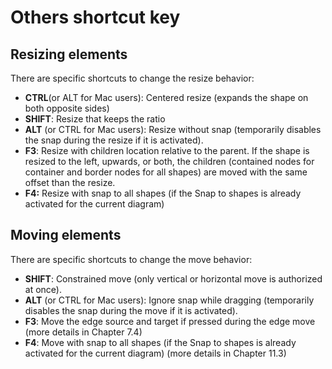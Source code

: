 =Others shortcut key=
==Resizing elements==

There are specific shortcuts to change the resize behavior:

* '''CTRL '''(or ALT for Mac users): Centered resize (expands the shape on both opposite sides)
* '''SHIFT''': Resize that keeps the ratio
* '''ALT''' (or CTRL for Mac users): Resize without snap (temporarily disables the snap during the resize if it is activated). 
* '''F3''': Resize with children location relative to the parent. If the shape is resized to the left, upwards, or both, the children (contained nodes for container and border nodes for all shapes) are moved with the same offset than the resize.
* '''F4:''' Resize with snap to all shapes (if the Snap to shapes is already activated for the current diagram) 
==Moving elements==

There are specific shortcuts to change the move behavior:

* '''SHIFT''': Constrained move (only vertical or horizontal move is authorized at once).
* '''ALT''' (or CTRL for Mac users): Ignore snap while dragging (temporarily disables the snap during the move if it is activated).
* '''F3''': Move the edge source and target if pressed during the edge move (more details in Chapter 7.4)
* '''F4''': Move with snap to all shapes (if the Snap to shapes is already activated for the current diagram) (more details in Chapter 11.3)



